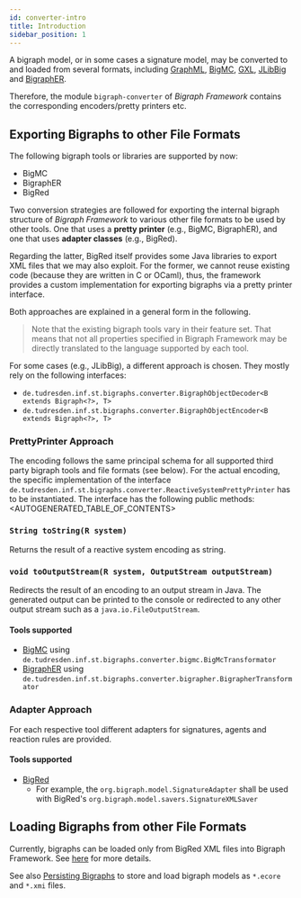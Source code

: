 ```yaml
---
id: converter-intro
title: Introduction
sidebar_position: 1
---
```


A bigraph model, or in some cases a signature model, may be converted to and loaded from several formats,
including [GraphML](http://graphml.graphdrawing.org/), [BigMC](http://bigraph.org/bigmc/), [GXL](http://www.gupro.de/GXL/), [JLibBig](https://bigraphs.github.io/jlibbig/) and
[BigraphER](http://www.dcs.gla.ac.uk/~michele/bigrapher.html).

Therefore, the module `bigraph-converter` of _Bigraph Framework_ contains the corresponding
encoders/pretty printers etc.

## Exporting Bigraphs to other File Formats

The following bigraph tools or libraries are supported by now:
- BigMC
- BigraphER
- BigRed

Two conversion strategies are followed for exporting the internal bigraph structure of _Bigraph Framework_ to various other file formats to be used by other tools. One that uses a **pretty printer** (e.g., BigMC, BigraphER), and one that uses **adapter classes** (e.g., BigRed).

Regarding the latter, BigRed itself provides some Java libraries to export XML files that we may also exploit.
For the former, we cannot reuse existing code (because they are written in C or OCaml), thus, the framework provides a custom implementation for exporting bigraphs via a pretty printer interface.

Both approaches are explained in a general form in the following.

> Note that the existing bigraph tools vary in their feature set.
> That means that not all properties specified in Bigraph Framework may be directly translated to the language supported by each tool.

For some cases (e.g., JLibBig), a different approach is chosen. They mostly rely on the following interfaces:
- `de.tudresden.inf.st.bigraphs.converter.BigraphObjectDecoder<B extends Bigraph<?>, T>`
- `de.tudresden.inf.st.bigraphs.converter.BigraphObjectEncoder<B extends Bigraph<?>, T>`

### PrettyPrinter Approach

The encoding follows the same principal schema for all supported third party bigraph tools and file formats (see below).
For the actual encoding, the specific implementation of the interface `de.tudresden.inf.st.bigraphs.converter.ReactiveSystemPrettyPrinter` has to be instantiated.
The interface has the following public methods:
<AUTOGENERATED_TABLE_OF_CONTENTS>

### `String toString(R system)`

Returns the result of a reactive system encoding as string.

### `void toOutputStream(R system, OutputStream outputStream)`
Redirects the result of an encoding to an output stream in Java.
The generated output can be printed to the console or redirected to any other output stream such as a `java.io.FileOutputStream`.

#### Tools supported

- [BigMC](bigmc-converter) using `de.tudresden.inf.st.bigraphs.converter.bigmc.BigMcTransformator`
- [BigraphER](bigrapher-converter) using `de.tudresden.inf.st.bigraphs.converter.bigrapher.BigrapherTransformator`

### Adapter Approach

For each respective tool different adapters for signatures, agents and reaction rules are provided.

#### Tools supported

- [BigRed](bigred-converter#exporting-to-bigred)
    - For example, the `org.bigraph.model.SignatureAdapter` shall be used with BigRed's `org.bigraph.model.savers.SignatureXMLSaver`



## Loading Bigraphs from other File Formats

Currently, bigraphs can be loaded only from BigRed XML files into Bigraph Framework. See [here](bigred-converter) for more details.

See also [Persisting Bigraphs](../persistence/persistence-intro) to store and load bigraph models as `*.ecore` and `*.xmi` files.
